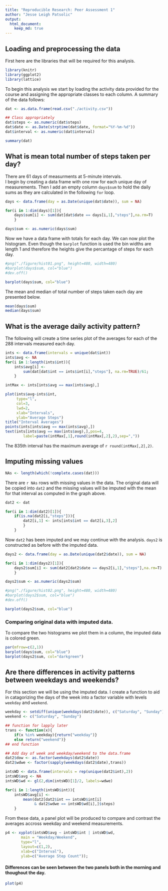 ```yaml
---
title: "Reproducible Research: Peer Assessment 1"
author: "Jesse Leigh Patsolic"
output: 
  html_document:
    keep_md: true
---
```



## Loading and preprocessing the data

First here are the libraries that will be required for this analysis.
```r
library(knitr)
library(ggplot2)
library(lattice)
```

To begin this analysis we start by loading the activity data provided
for the course and assigning the appropriate classes to each column.
A summary of the data follows:

```r
dat <- as.data.frame(read.csv("./activity.csv"))

## Class appropriately 
dat$steps <- as.numeric(dat$steps)
dat$date <- as.Date(strptime(dat$date, format="%Y-%m-%d"))
dat$interval <- as.numeric(dat$interval)

summary(dat)
```


## What is mean total number of steps taken per day?

There are 61 days of measurments at 5-minute intervals.  
I begin by creating a data frame with one row for each unique 
day of measurements.  Then I add an empty column `days$sum` 
to hold the daily sums as they are calculated in the 
following `for` loop. 


```r
days <- data.frame(day = as.Date(unique(dat$date)), sum = NA)

for(i in 1:dim(days)[1]){
    days$sum[i] <- sum(dat[dat$date == days[i,1],"steps"],na.rm=T)
    }

days$sum <- as.numeric(days$sum)
```

Now we have a data frame with totals for each day.  We can now plot the
histogram.  Even though the `barplot` function is used the bin widths
are length 1 and therefore the heights give the percantage of steps for
each day. 

```r
#png("./figure/hist01.png", height=480, width=480)
#barplot(days$sum, col="blue")
#dev.off()

barplot(days$sum, col="blue")
```

The mean and median of total number of steps taken each day are
presented below.

```r
mean(days$sum)
median(days$sum)
```

## What is the average daily activity pattern?

The following will create a time series plot of the averages for each of
the 288 intervals measured each day.

```r
ints <- data.frame(intervals = unique(dat$int))
ints$avg <- NA
for(i in 1:length(ints$int)){
    ints$avg[i] <- 
        sum(dat[dat$int == ints$int[i],"steps"], na.rm=TRUE)/61;
    }

intMax <- ints[ints$avg == max(ints$avg),]

plot(ints$avg~ints$int, 
     type="l", 
     col=3, 
     lwd=2,
     xlab="Intervals", 
     ylab="Average Steps")
title("Interval Averages") 
points(ints[ints$avg == max(ints$avg),])
text(ints[ints$avg == max(ints$avg),],pos=4, 
        label=paste(intMax[,1],round(intMax[,2],2),sep=","))
```

The 835th interval has the maximum average of `r round(intMax[,2],2)`.


## Imputing missing values

```r
NAs <- length(which(!complete.cases(dat)))
```

There are `r NAs` rows with missing values in the data. 
The original data will be copied into `dat2` and the missing values 
will be imputed with the mean for that interval as computed in the
graph above.

```r
dat2 <- dat

for(i in 1:dim(dat2)[1]){
    if(is.na(dat2[i,"steps"])){
        dat2[i,1] <- ints[ints$int == dat2[i,3],2]
        }
    }
```

Now `dat2` has been imputed and we may continue with the analysis.
`days2` is constructed as before with the imputed data.


```r
days2 <- data.frame(day = as.Date(unique(dat2$date)), sum = NA)

for(i in 1:dim(days2)[1]){
    days2$sum[i] <- sum(dat2[dat2$date == days2[i,1],"steps"],na.rm=T)
    }

days2$sum <- as.numeric(days2$sum)
```

```r
#png("./figure/hist02.png", height=480, width=480)
#barplot(days2$sum, col="blue")
#dev.off()

barplot(days2$sum, col="blue")
```

### Comparing original data with imputed data.

To compare the two histograms we plot them in a column, the imputed data
is colored green.

```r
par(mfrow=c(2,1))
barplot(days$sum, col="blue")
barplot(days2$sum, col="darkgreen")
```

## Are there differences in activity patterns between weekdays and weekends?

For this section we will be using the imputed data.   I create a
function to aid in catagorizing the days of the week into a factor
variable with levels `weekday` and `weekend`.  

```r
weekday <- setdiff(unique(weekdays(dat2$date)), c("Saturday", "Sunday"))
weekend <- c("Saturday", "Sunday")

## function for lapply later
trans <- function(x){
    if(x %in% weekday){return("weekday")}
    else return("weekend")}
## end function

## Add day of week and weekday/weekend to the data.frame
dat2$dow <- as.factor(weekdays(dat2$date))
dat2$wdwe <- factor(sapply(weekdays(dat2$date),trans))
```

```r
intsWD <- data.frame(intervals = rep(unique(dat2$int),2))
intsWD$avg <- NA
intsWD$wd <- gl(2,dim(intsWD)[1]/2, labels=wdwe)

for(i in 1:length(intsWD$int)){
    intsWD$avg[i] <- 
        mean(dat2[dat2$int == intsWD$int[i] 
             & dat2$wdwe == intsWD$wd[i],]$steps)
    }
```


From these data, a panel plot will be produced to compare and contrast the
averages accross weekday and weekend measurements.

```r
p4 <- xyplot(intsWD$avg ~ intsWD$int | intsWD$wd,
       main = "Weekday/Weekend",
       type="l", 
       layout=c(1,2),
       xlab=c("Interval"),
       ylab=c("Average Step Count"));
```

#### Differences can be seen between the two panels both in the morning and thoughout the day. 

```r
plot(p4)
```
